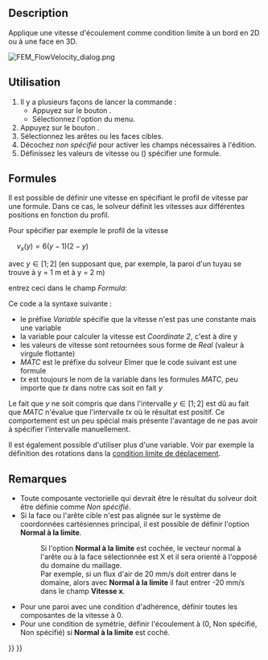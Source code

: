 <languages/>

{{Docnav/fr
|[[FEM_ConstraintInitialPressure/fr|Pression initiale]]
|[[FEM_ConstraintPlaneRotation/fr|Contrainte multi-points selon un plan]]
|[[FEM_Workbench/fr|Atelier FEM]]
|IconL=FEM_ConstraintInitialPressure.svg
|IconR=FEM_ConstraintPlaneRotation.svg
|IconC=Workbench_FEM.svg
}}

{{GuiCommandContainer
|
{{GuiCommand/fr
|Name=FEM ConstraintFlowVelocity
|Name/fr=FEM Vitesse d'écoulement comme condition limite
|MenuLocation=Modèle → Conditions limites de fluide → Vitesse d'écoulement comme condition limite
|Workbenches=[[FEM_Workbench/fr|FEM]]
|SeeAlso=[[FEM_ConstraintInitialFlowVelocity/fr|FEM Vitesse initiale d'écoulement]]
}}
{{GuiCommandFemInfo/fr
|Solvers=Elmer
}}
}}

<span id="Description"></span>
== Description ==

Applique une vitesse d'écoulement comme condition limite à un bord en 2D ou à une face en 3D.

[[File:FEM_FlowVelocity_dialog.png]]
{{Caption|Panneau des tâches de la vitesse d'écoulement comme condition limite FEM}}

<span id="Usage"></span>
==Utilisation==

<div class="mw-translate-fuzzy">
# Il y a plusieurs façons de lancer la commande :
#* Appuyez sur le bouton {{Button|[[Image:FEM_ConstraintFlowVelocity.svg|16px]] [[FEM_ConstraintFlowVelocity/fr|Vitesse d'écoulement comme condition limite]]}}.
#* Sélectionnez l'option {{MenuCommand|Modèle → Conditions limites de fluide → [[Image:FEM_ConstraintFlowVelocity.svg|16px]] Vitesse d'écoulement comme condition limite}} du menu.
# Appuyez sur le bouton {{Button|Ajouter}}.
# Sélectionnez les arêtes ou les faces cibles.
# Décochez ''non spécifié'' pour activer les champs nécessaires à l'édition.
# Définissez les valeurs de vitesse ou ({{Version/fr|0.21}}) spécifier une formule.
</div>

<span id="Formulas"></span>
==Formules==

{{Version/fr|0.21}}

Il est possible de définir une vitesse en spécifiant le profil de vitesse par une formule. Dans ce cas, le solveur définit les vitesses aux différentes positions en fonction du profil.

Pour spécifier par exemple le profil de la vitesse

<math>\quad
v_{x} (y)=6\left(y-1\right)\left(2-y\right)
</math>

avec <math>y\in[1;2]</math> (en supposant que, par exemple, la paroi d'un tuyau se trouve à y = 1 m et à y = 2 m)

entrez ceci dans le champ ''Formula'':</br>
{{incode| Variable Coordinate 2; Real MATC "6*(tx-1)*(2-tx)"}}

Ce code a la syntaxe suivante :
* le préfixe ''Variable'' spécifie que la vitesse n'est pas une constante mais une variable
* la variable pour calculer la vitesse est ''Coordinate 2'', c'est à dire y
* les valeurs de vitesse sont retournées sous forme de ''Real'' (valeur à virgule flottante)
* ''MATC'' est le préfixe du solveur Elmer que le code suivant est une formule
* ''tx'' est toujours le nom de la variable dans les formules ''MATC'', peu importe que ''tx'' dans notre cas soit en fait ''y''

Le fait que ''y'' ne soit compris que dans l'intervalle <math>y\in[1;2]</math> est dû au fait que ''MATC'' n'évalue que l'intervalle ''tx'' où le résultat est positif. Ce comportement est un peu spécial mais présente l'avantage de ne pas avoir à spécifier l'intervalle manuellement.

Il est également possible d'utiliser plus d'une variable. Voir par exemple la définition des rotations dans la [[FEM_ConstraintDisplacement/fr#Rotations|condition limite de déplacement]].

<span id="Notes"></span>
==Remarques==

* Toute composante vectorielle qui devrait être le résultat du solveur doit être définie comme ''Non spécifié''.
* Si la face ou l'arête cible n'est pas alignée sur le système de coordonnées cartésiennes principal, il est possible de définir l'option '''Normal à la limite'''.
*: Si l'option '''Normal à la limite''' est cochée, le vecteur normal à l'arête ou à la face sélectionnée est X et il sera orienté à l'opposé du domaine du maillage.
*: Par exemple, si un flux d'air de 20 mm/s doit entrer dans le domaine, alors avec '''Normal à la limite''' il faut entrer -20 mm/s dans le champ '''Vitesse x'''.

* Pour une paroi avec une condition d'adhérence, définir toutes les composantes de la vitesse à 0.
* Pour une condition de symétrie, définir l'écoulement à (0, Non spécifié, Non spécifié) si '''Normal à la limite''' est coché.


{{Docnav/fr
|[[FEM_ConstraintInitialPressure/fr|Pression initiale]]
|[[FEM_ConstraintPlaneRotation/fr|Contrainte multi-points selon un plan]]
|[[FEM_Workbench/fr|Atelier FEM]]
|IconL=FEM_ConstraintInitialPressure.svg
|IconR=FEM_ConstraintPlaneRotation.svg
|IconC=Workbench_FEM.svg
}}

{{FEM Tools navi{{#translation:}}}}
{{Userdocnavi{{#translation:}}}}